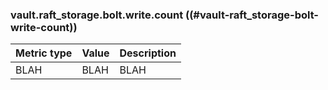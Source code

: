 ### vault.raft_storage.bolt.write.count ((#vault-raft_storage-bolt-write-count))

Metric type | Value | Description
----------- | ----- | -----------
BLAH     | BLAH    | BLAH